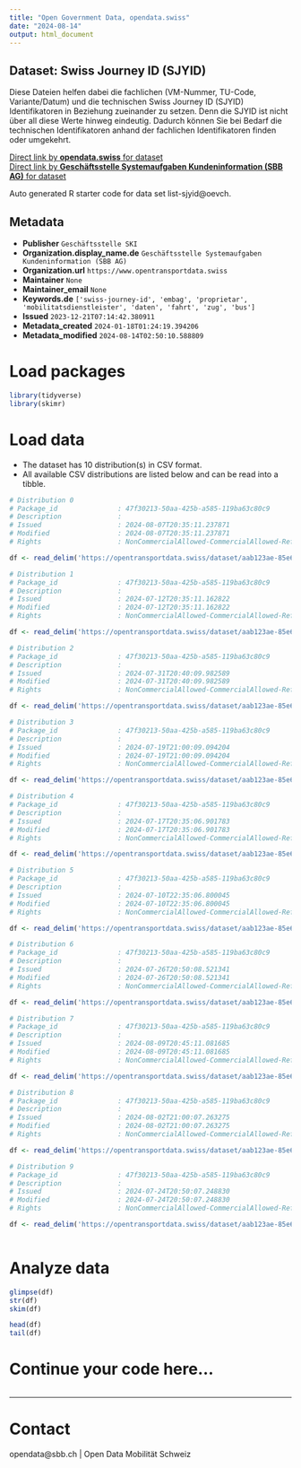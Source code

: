 ```yaml
---
title: "Open Government Data, opendata.swiss"
date: "2024-08-14"
output: html_document
---
```


## Dataset: Swiss Journey ID (SJYID)

Diese Dateien helfen dabei die fachlichen (VM-Nummer, TU-Code, Variante/Datum) und die technischen Swiss Journey ID (SJYID) Identifikatoren in Beziehung zueinander zu setzen. Denn die SJYID ist nicht über all diese Werte hinweg eindeutig. Dadurch können Sie bei Bedarf die technischen Identifikatoren anhand der fachlichen Identifikatoren finden oder umgekehrt.

[Direct link by **opendata.swiss** for dataset](https://opendata.swiss/de/dataset/liste-sjyid)<br>
[Direct link by **Geschäftsstelle Systemaufgaben Kundeninformation (SBB AG)** for dataset](https://opentransportdata.swiss/dataset/list-sjyid)

Auto generated R starter code for data set list-sjyid@oevch.

## Metadata

- **Publisher** `Geschäftsstelle SKI`
- **Organization.display_name.de** `Geschäftsstelle Systemaufgaben Kundeninformation (SBB AG)`
- **Organization.url** `https://www.opentransportdata.swiss`
- **Maintainer** `None`
- **Maintainer_email** `None`
- **Keywords.de** `['swiss-journey-id', 'embag', 'proprietar', 'mobilitatsdienstleister', 'daten', 'fahrt', 'zug', 'bus']`
- **Issued** `2023-12-21T07:14:42.380911`
- **Metadata_created** `2024-01-18T01:24:19.394206`
- **Metadata_modified** `2024-08-14T02:50:10.588809`


# Load packages

```r

library(tidyverse)
library(skimr)

```

# Load data

-   The dataset has 10 distribution(s) in CSV format.
-   All available CSV distributions are listed below and can be read into a tibble.

```r

# Distribution 0
# Package_id               : 47f30213-50aa-425b-a585-119ba63c80c9
# Description              : 
# Issued                   : 2024-08-07T20:35:11.237871
# Modified                 : 2024-08-07T20:35:11.237871
# Rights                   : NonCommercialAllowed-CommercialAllowed-ReferenceRequired

df <- read_delim('https://opentransportdata.swiss/dataset/aab123ae-85e6-4b14-8bdf-cdd9d0755329/resource/ac78b39e-f3ee-4a90-a3d9-d7351a301680/download/listing-sjyid-fp-2024-202408072200.csv')

# Distribution 1
# Package_id               : 47f30213-50aa-425b-a585-119ba63c80c9
# Description              : 
# Issued                   : 2024-07-12T20:35:11.162822
# Modified                 : 2024-07-12T20:35:11.162822
# Rights                   : NonCommercialAllowed-CommercialAllowed-ReferenceRequired

df <- read_delim('https://opentransportdata.swiss/dataset/aab123ae-85e6-4b14-8bdf-cdd9d0755329/resource/b1d5610c-f03a-47da-b6b7-27cc65f028b7/download/listing-sjyid-fp-2024-202407122200.csv')

# Distribution 2
# Package_id               : 47f30213-50aa-425b-a585-119ba63c80c9
# Description              : 
# Issued                   : 2024-07-31T20:40:09.982589
# Modified                 : 2024-07-31T20:40:09.982589
# Rights                   : NonCommercialAllowed-CommercialAllowed-ReferenceRequired

df <- read_delim('https://opentransportdata.swiss/dataset/aab123ae-85e6-4b14-8bdf-cdd9d0755329/resource/f657fc7c-d7a4-4c80-b9e0-b29608e4789d/download/listing-sjyid-fp-2024-202407312200.csv')

# Distribution 3
# Package_id               : 47f30213-50aa-425b-a585-119ba63c80c9
# Description              : 
# Issued                   : 2024-07-19T21:00:09.094204
# Modified                 : 2024-07-19T21:00:09.094204
# Rights                   : NonCommercialAllowed-CommercialAllowed-ReferenceRequired

df <- read_delim('https://opentransportdata.swiss/dataset/aab123ae-85e6-4b14-8bdf-cdd9d0755329/resource/28468483-39cf-4867-8f59-67cbe9f71cdf/download/listing-sjyid-fp-2024-202407192200.csv')

# Distribution 4
# Package_id               : 47f30213-50aa-425b-a585-119ba63c80c9
# Description              : 
# Issued                   : 2024-07-17T20:35:06.901783
# Modified                 : 2024-07-17T20:35:06.901783
# Rights                   : NonCommercialAllowed-CommercialAllowed-ReferenceRequired

df <- read_delim('https://opentransportdata.swiss/dataset/aab123ae-85e6-4b14-8bdf-cdd9d0755329/resource/cc46c8b7-033f-4937-b615-7efc6bffd575/download/listing-sjyid-fp-2024-202407172200.csv')

# Distribution 5
# Package_id               : 47f30213-50aa-425b-a585-119ba63c80c9
# Description              : 
# Issued                   : 2024-07-10T22:35:06.800045
# Modified                 : 2024-07-10T22:35:06.800045
# Rights                   : NonCommercialAllowed-CommercialAllowed-ReferenceRequired

df <- read_delim('https://opentransportdata.swiss/dataset/aab123ae-85e6-4b14-8bdf-cdd9d0755329/resource/77a157d3-99ac-4b54-ae84-f234844dde59/download/listing-sjyid-fp-2024-202407102200.csv')

# Distribution 6
# Package_id               : 47f30213-50aa-425b-a585-119ba63c80c9
# Description              : 
# Issued                   : 2024-07-26T20:50:08.521341
# Modified                 : 2024-07-26T20:50:08.521341
# Rights                   : NonCommercialAllowed-CommercialAllowed-ReferenceRequired

df <- read_delim('https://opentransportdata.swiss/dataset/aab123ae-85e6-4b14-8bdf-cdd9d0755329/resource/3585c784-2d97-4591-9b4f-2acc4fb5022f/download/listing-sjyid-fp-2024-202407262200.csv')

# Distribution 7
# Package_id               : 47f30213-50aa-425b-a585-119ba63c80c9
# Description              : 
# Issued                   : 2024-08-09T20:45:11.081685
# Modified                 : 2024-08-09T20:45:11.081685
# Rights                   : NonCommercialAllowed-CommercialAllowed-ReferenceRequired

df <- read_delim('https://opentransportdata.swiss/dataset/aab123ae-85e6-4b14-8bdf-cdd9d0755329/resource/d403ff43-6211-4291-b281-0eb29604ff20/download/listing-sjyid-fp-2024-202408092200.csv')

# Distribution 8
# Package_id               : 47f30213-50aa-425b-a585-119ba63c80c9
# Description              : 
# Issued                   : 2024-08-02T21:00:07.263275
# Modified                 : 2024-08-02T21:00:07.263275
# Rights                   : NonCommercialAllowed-CommercialAllowed-ReferenceRequired

df <- read_delim('https://opentransportdata.swiss/dataset/aab123ae-85e6-4b14-8bdf-cdd9d0755329/resource/89b5efa7-eb7c-4da7-a510-a7927411bd3d/download/listing-sjyid-fp-2024-202408022200.csv')

# Distribution 9
# Package_id               : 47f30213-50aa-425b-a585-119ba63c80c9
# Description              : 
# Issued                   : 2024-07-24T20:50:07.248830
# Modified                 : 2024-07-24T20:50:07.248830
# Rights                   : NonCommercialAllowed-CommercialAllowed-ReferenceRequired

df <- read_delim('https://opentransportdata.swiss/dataset/aab123ae-85e6-4b14-8bdf-cdd9d0755329/resource/09803a4f-25f9-4975-b70a-8d0de7ae467c/download/listing-sjyid-fp-2024-202407242200.csv')



```

# Analyze data

```r

glimpse(df)
str(df)
skim(df)

head(df)
tail(df)

```

# Continue your code here...

```r

```

------------------------------------------------------------------------

# Contact

opendata@sbb.ch | Open Data Mobilität Schweiz
